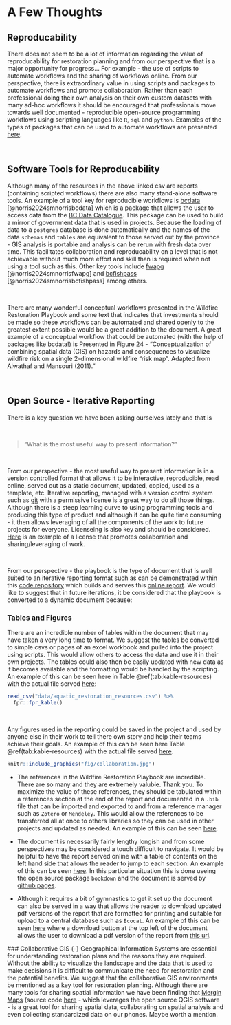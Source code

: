 # A Few Thoughts {-}

## Reproducability {-}
There does not seem to be a lot of information regarding the value of reproducability for restoration planning and from
our perspective that is a major opportunity for progress... For example - the use of scripts to automate workflows and
the sharing of workflows online.  From our perspective, there is extraordinary value in using scripts and packages to
automate workflows and promote collaboration. Rather than each professional doing their own analysis on their own custom
datasets with many ad-hoc workflows it should be encouraged that professionals move towards well documented -
reproducible open-source programming workflows using scripting languages like `R`, `sql` and `python`. Examples of the
types of packages that can be used to automate workflows are presented
[here](https://github.com/NewGraphEnvironment/wildfire_recovery_playbook_review_2024/blob/main/data/aquatic_restoration_resources.csv).


<br>

## Software Tools for Reproducability {-}

Although many of the resources in the above linked csv are reports (containing scripted workflows) there are also many
stand-alone software tools.  An example of a tool key for reproducible workflows is
[bcdata](https://github.com/smnorris/bcdata) [@norris2024smnorrisbcdata] which is a package that allows the user to
access data from the [BC Data Catalogue](https://catalogue.data.gov.bc.ca/).  This package can be used to build a mirror
of government data that is used in projects. Because the loading of data to a `postgres` database is done automatically
and the names of the data `schemas` and `tables` are equivalent to those served out by the province - GIS analysis is
portable and analysis can be rerun with fresh data over time. This facilitates collaboration and reproducability on a
level that is not achievable without much more effort and skill than is required when not using a tool such as this.
Other key tools include [fwapg](https://github.com/smnorris/fwapg) [@norris2024smnorrisfwapg] and
[bcfishpass](https://github.com/smnorris/bcfishpass) [@norris2024smnorrisbcfishpass] among others.

<br>

There are many wonderful conceptual workflows presented in the Wildfire Restoration Playbook and some text that
indicates that investments should be made so these workflows can be automated and shared openly to the greatest extent
possible would be a great addition to the document.  A great example of a conceptual workflow that could be automated
(with the help of packages like bcdata!) is Presented in Figure 24 - "Conceptualization of combining spatial data (GIS)
on hazards and consequences to visualize wildfire risk on a single 2-dimensional wildfire “risk map”. Adapted from
Alwathaf and Mansouri (2011)."

<br>

## Open Source - Iterative Reporting {-}
There is a key question we have been asking ourselves lately and that is 

<br>

    
  >"What is the most useful way to present information?" 
  
<br>
  

From our perspective - the most useful way to present information is in a version controlled format that allows it to be
interactive, reproducible, read online, served out as a static document, updated,  copied, used as a template, etc.
Iterative reporting, managed with a version control system such as
[git](https://docs.github.com/en/get-started/using-git/about-git) with a permissive license is a great way to do all
those things.  Although there is a steep learning curve to using programming tools and producing this type of product
and although it can be quite time consuming - it then allows leveraging of all the components of the work to future
projects for everyone. Licenseing is also key and should be considered.
[Here](https://github.com/NewGraphEnvironment/wildfire_recovery_playbook_review_2024/blob/main/LICENSE) is an example of
a license that promotes collaboration and sharing/leveraging of work.

<br>

From our perspective - the playbook is the type of document that is well suited to an iterative reporting format such as
can be demonstrated within this [code
repository](https://github.com/NewGraphEnvironment/wildfire_recovery_playbook_review_2024) which builds and serves this
[online report](https://newgraphenvironment.github.io/wildfire_recovery_playbook_review_2024/). We would like to suggest
that in future iterations, it be considered that the playbook is converted to a dynamic document because:

### Tables and Figures {-}
There are an incredible number of tables within the document that may have taken a very long time to format.  We suggest
the tables be converted to simple csvs or pages of an excel workbook and pulled into the project using scripts. This
would allow others to access the data and use it in their own projects.  The tables could also then be easily updated
with new data as it becomes available and the formatting would be handled by the scripting. An example of this can be
seen here in Table \@ref(tab:kable-resources) with the actual file served
[here](https://github.com/NewGraphEnvironment/wildfire_recovery_playbook_review_2024/tree/main/data):

```r
read_csv("data/aquatic_restoration_resources.csv") %>%
  fpr::fpr_kable()
```

<br>
 
Any figures used in the reporting could be saved in the project and used by anyone else in their work to tell there own
story and help their teams achieve their goals.  An example of this can be seen here Table \@ref(tab:kable-resources)
with the actual file served
[here](https://github.com/NewGraphEnvironment/wildfire_recovery_playbook_review_2024/blob/main/fig/collaboration.jpg).

```r
knitr::include_graphics("fig/collaboration.jpg")
```

 - The references in the Wildfire Restoration Playbook are incredible. There are so many and they are extremely valuble.
 Thank you. To maximize the value of these references, they should be tabulated within a references section at the end
 of the report and documented in a `.bib` file that can be imported and exported to and from a reference manager such as
 `Zotero` or `Mendeley`.  This would allow the references to be transferred all at once to others libraries so they can
 be used in other projects and updated as needed.  An example of this can be seen
 [here](https://github.com/NewGraphEnvironment/wildfire_recovery_playbook_review_2024/blob/main/book.bib).


 - The document is necessarily fairly lengthy longish and from some perspectives may be considered a touch difficult to
 navigate. It would be helpful to have the report served online with a table of contents on the left hand side that
 allows the reader to jump to each section. An example of this can be seen
 [here](https://newgraphenvironment.github.io/wildfire_recovery_playbook_review_2024/). In this particular situation
 this is done useing the open source package `bookdown` and the document is served by [github
 pages](https://pages.github.com/).
 
 - Although it requires a bit of gymnastics to get it set up the
 document can also be served in a way that allows the reader to download updated pdf versions of the report that are
 formatted for printing and suitable for upload to a central database such as `Ecocat`. An example of this can be seen
 [here](https://www.newgraphenvironment.com/fish_passage_skeena_2021_reporting/) where a download button at the top left
 of the document allows the user to download a pdf version of the report from [this url](
 https://github.com/NewGraphEnvironment/wildfire_recovery_playbook_review_2024/blob/master/docs/wildfire_recovery_playbook_review_2024.pdf).
 
 ### Collaborative GIS {-}
 Geographical Information Systems are essential for understanding restoration plans and the reasons they are required.
 Without the ability to visualize the landscape and the data that is used to make decisions it is difficult to
 communicate the need for restoration and the potential benefits.  We suggest that the collaborative GIS environments be
 mentioned as a key tool for restoration planning.  Although there are many tools for sharing spatial information we
 have been finding that [Mergin Maps](https://merginmaps.com/) (source code [here](https://github.com/MerginMaps) -
 which leverages the open source QGIS software - is a great tool for sharing spatial data, collaborating on spatial
 analysis and even collecting standardized data on our phones. Maybe worth a mention.
